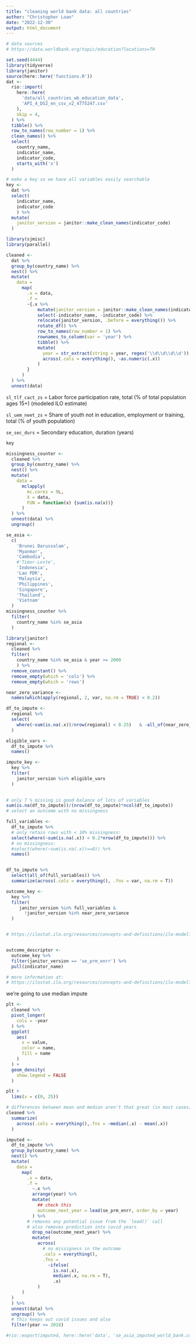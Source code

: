 ```yaml
---
title: "cleaning world bank data: all countries"
author: "Christopher Loan"
date: "2022-12-30"
output: html_document
---
```



```r
# data sources
# https://data.worldbank.org/topic/education?locations=TH
```

```r
set.seed(4444)
library(tidyverse)
library(janitor)
source(here::here('functions.R'))
dat <- 
  rio::import(
    here::here(
      'data/all_countries_wb_education_data',
      'API_4_DS2_en_csv_v2_4775247.csv'
    ),
    skip = 4,
  ) %>% 
  tibble() %>% 
  row_to_names(row_number = 1) %>% 
  clean_names() %>%
  select(
    country_name, 
    indicator_name, 
    indicator_code, 
    starts_with('x')
  )

# make a key so we have all variables easily searchable
key <- 
  dat %>% 
  select(
    indicator_name, 
    indicator_code
    ) %>% 
  mutate(
    janitor_version = janitor::make_clean_names(indicator_code)
  )
```

```r
library(sjmisc)
library(parallel)

cleaned <- 
  dat %>% 
  group_by(country_name) %>% 
  nest() %>% 
  mutate(
    data = 
      map(
        .x = data, 
        .f =
        ~{.x %>% 
            mutate(janitor_version = janitor::make_clean_names(indicator_code)) %>% 
            select(-indicator_name, -indicator_code) %>% 
            relocate(janitor_version, .before = everything()) %>% 
            rotate_df() %>%
            row_to_names(row_number = 1) %>%
            rownames_to_column(var = 'year') %>%
            tibble() %>%
            mutate(
              year = str_extract(string = year, regex('\\d\\d\\d\\d')),
              across(.cols = everything(), ~as.numeric(.x))
            )
        }
      ) 
  ) %>% 
  unnest(data)
```

`sl_tlf_cact_zs` = Labor force participation rate, total (% of total population ages 15+) (modeled ILO estimate)

`sl_uem_neet_zs` = Share of youth not in education, employment or training, total (% of youth population)

`se_sec_durs` = Secondary education, duration (years)

```r
key
```

```r
missingness_counter <-
  cleaned %>%
  group_by(country_name) %>%
  nest() %>%
  mutate(
    data =
      mclapply(
        mc.cores = 9L,
        X = data,
        FUN = function(x) {sum(is.na(x))}
      )
  ) %>%
  unnest(data) %>%
  ungroup()

se_asia <- 
  c(
    'Brunei Darussalam', 
    'Myanmar', 
    'Cambodia', 
    #'Timor-Leste', 
    'Indonesia', 
    'Lao PDR', 
    'Malaysia', 
    'Philippines', 
    'Singapore', 
    'Thailand',
    'Vietnam'
  )
missingness_counter %>% 
  filter(
    country_name %in% se_asia
  )
```

```r
library(janitor)
regional <- 
  cleaned %>% 
  filter(
    country_name %in% se_asia & year >= 2000
    ) %>% 
  remove_constant() %>% 
  remove_empty(which = 'cols') %>% 
  remove_empty(which = 'rows') 

```


```r
near_zero_variance <- 
  names(which(apply(regional, 2, var, na.rm = TRUE) < 0.2))

df_to_impute <-
  regional %>% 
  select(
    where(~sum(is.na(.x))/nrow(regional) < 0.25)   & -all_of(near_zero_variance)
  ) 

eligible_vars <- 
  df_to_impute %>% 
  names() 

impute_key <- 
  key %>% 
  filter(
    janitor_version %in% eligible_vars
  ) 

  
# only 7 % missing is good balance of lots of variables 
sum(is.na(df_to_impute))/(nrow(df_to_impute)*ncol(df_to_impute))
# select an outcome with no missingness

full_variables <- 
  df_to_impute %>% 
  # only retain rows with < 10% missingness:
  select(where(~sum(is.na(.x)) < 0.2*nrow(df_to_impute))) %>% 
  # no missingness:
  #select(where(~sum(is.na(.x))==0)) %>% 
  names()


df_to_impute %>% 
  select(all_of(full_variables)) %>% 
  summarize(across(.cols = everything(), .fns = var, na.rm = T)) 

outcome_key <- 
  key %>% 
  filter(
     janitor_version %in% full_variables & 
       !janitor_version %in% near_zero_variance
  )


# https://ilostat.ilo.org/resources/concepts-and-definitions/ilo-modelled-estimates/


outcome_descriptor <-
  outcome_key %>% 
  filter(janitor_version == 'se_prm_enrr') %>% 
  pull(indicator_name)

# more information at:
# https://ilostat.ilo.org/resources/concepts-and-definitions/ilo-modelled-estimates/

```


we're going to use median impute

```r
plt <-
  cleaned %>% 
  pivot_longer(
    cols = -year
  ) %>% 
  ggplot(
    aes(
      x = value, 
      color = name, 
      fill = name
    )
  ) + 
  geom_density(
    show.legend = FALSE
  ) 

plt +
  lims(x = c(0, 25))
``` 

```r
# differences between mean and median aren't that great (in most cases)
cleaned %>% 
  summarize(
    across(.cols = everything(),.fns = ~median(.x) - mean(.x))
  ) 
```


```r
imputed <- 
  df_to_impute %>% 
  group_by(country_name) %>% 
  nest() %>% 
  mutate(
    data = 
      map(
        .x = data, 
        .f = 
          ~.x %>% 
          arrange(year) %>% 
          mutate(
            ## check this
            outcome_next_year = lead(se_prm_enrr, order_by = year)
          ) %>% 
        # removes any potential issue from the `lead()` call
        # also removes prediction into covid years
          drop_na(outcome_next_year) %>% 
          mutate(
            across(
              # no missigness in the outcome
              .cols = everything(),
              .fns =
                ~ifelse(
                  is.na(.x),
                  median(.x, na.rm = T),
                  .x)
            )
      )
  )
  ) %>% 
  unnest(data) %>% 
  ungroup() %>% 
  # this keeps out covid issues and also 
  filter(year <= 2018) 
```

```r
#rio::export(imputed, here::here('data', 'se_asia_imputed_world_bank.csv'))
```

